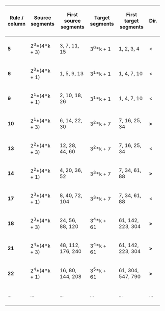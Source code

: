 <!--Generated with
<a href="https://github.com/gfis/fasces/blob/master/oeis/collatz/attachtab.pl" target="_blank">segment.pl</a>
at 2019-08-15 19:00:19;--> 
{| class="wikitable" style="text-align:left"
|-
!Rule /<br>column!!Source<br>segments                          !!First source<br>segments!!Target<br>segments!!First target<br>segments!!Dir.
|-
|'''5'''||2<sup>0</sup>*(4*k + 3)                  ||3, 7, 11, 15||3<sup>0</sup>*k + 1   ||1, 2, 3, 4||&lt;
|-
|'''6'''||2<sup>0</sup>*(4*k + 1)                  ||1, 5, 9, 13||3<sup>1</sup>*k    + 1||1, 4, 7, 10||&lt;
|-
|'''9'''||2<sup>1</sup>*(4*k + 1)                  ||2, 10, 18, 26||3<sup>1</sup>*k    + 1||1, 4, 7, 10||&lt;
|-
|'''10'''||2<sup>1</sup>*(4*k + 3)                  ||6, 14, 22, 30||3<sup>2</sup>*k    + 7||7, 16, 25, 34||'''&gt;'''
|-
|'''13'''||2<sup>2</sup>*(4*k + 3)                  ||12, 28, 44, 60||3<sup>2</sup>*k    + 7||7, 16, 25, 34||&lt;
|-
|'''14'''||2<sup>2</sup>*(4*k + 1)                  ||4, 20, 36, 52||3<sup>3</sup>*k    + 7||7, 34, 61, 88||'''&gt;'''
|-
|'''17'''||2<sup>3</sup>*(4*k + 1)                  ||8, 40, 72, 104||3<sup>3</sup>*k    + 7||7, 34, 61, 88||&lt;
|-
|'''18'''||2<sup>3</sup>*(4*k + 3)                  ||24, 56, 88, 120||3<sup>4</sup>*k   + 61||61, 142, 223, 304||'''&gt;'''
|-
|'''21'''||2<sup>4</sup>*(4*k + 3)                  ||48, 112, 176, 240||3<sup>4</sup>*k   + 61||61, 142, 223, 304||'''&gt;'''
|-
|'''22'''||2<sup>4</sup>*(4*k + 1)                  ||16, 80, 144, 208||3<sup>5</sup>*k   + 61||61, 304, 547, 790||'''&gt;'''
|-
|...||...||...||...||...||...
|-
|}
